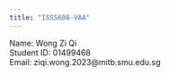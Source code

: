 ```yaml
---
title: "ISSS608-VAA"
---
```


Name: Wong Zi Qi<br>Student ID: 01499468<br>Email: ziqi.wong.2023\@mitb.smu.edu.sg
